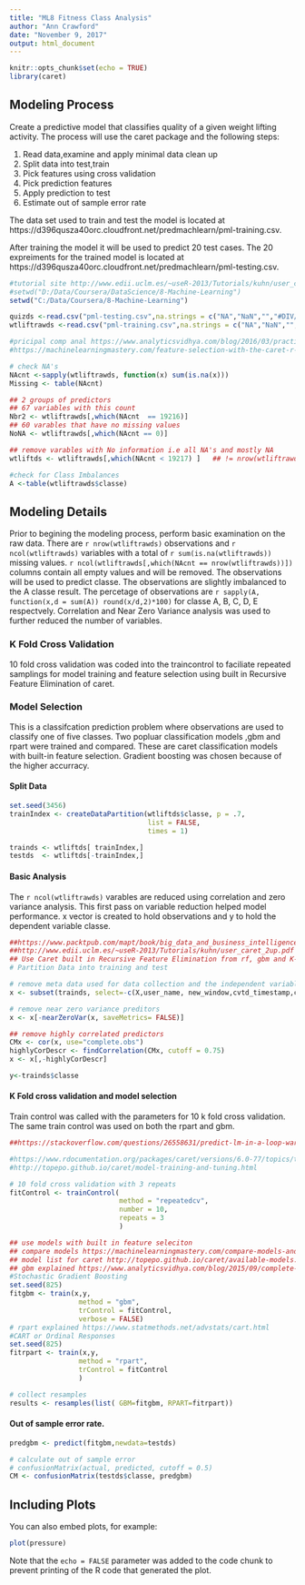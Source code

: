 ```yaml
---
title: "ML8 Fitness Class Analysis"
author: "Ann Crawford"
date: "November 9, 2017"
output: html_document
---
```


```r
knitr::opts_chunk$set(echo = TRUE)
library(caret)
```
## Modeling Process
Create a predictive model that classifies quality of a given weight lifting activity. 
The process will use the caret package and the following steps:

1. Read data,examine and apply minimal data clean up
2. Split data into test,train 
3. Pick features using cross validation
4. Pick prediction features
5. Apply prediction to test
6. Estimate out of sample error rate

The data set used to train and test the model is located at https://d396qusza40orc.cloudfront.net/predmachlearn/pml-training.csv.

After training the model it will be used to predict 20 test cases.
The 20 expreiments for the trained model is located at https://d396qusza40orc.cloudfront.net/predmachlearn/pml-testing.csv.

```r
#tutorial site http://www.edii.uclm.es/~useR-2013/Tutorials/kuhn/user_caret_2up.pdf
#setwd("D:/Data/Coursera/DataScience/8-Machine-Learning")
setwd("C:/Data/Coursera/8-Machine-Learning")

quizds <-read.csv("pml-testing.csv",na.strings = c("NA","NaN","","#DIV/0!"))
wtliftrawds <-read.csv("pml-training.csv",na.strings = c("NA","NaN","","#DIV/0!"))

```
```r
#pricipal comp anal https://www.analyticsvidhya.com/blog/2016/03/practical-guide-principal-component-analysis-python/
#https://machinelearningmastery.com/feature-selection-with-the-caret-r-package/

# check NA's
NAcnt <-sapply(wtliftrawds, function(x) sum(is.na(x)))
Missing <- table(NAcnt)

## 2 groups of predictors
## 67 variables with this count
Nbr2 <- wtliftrawds[,which(NAcnt  == 19216)]
## 60 varables that have no missing values 
NoNA <- wtliftrawds[,which(NAcnt == 0)]

## remove varables with No information i.e all NA's and mostly NA
wtliftds <- wtliftrawds[,which(NAcnt < 19217) ]   ## != nrow(wtliftrawds))]

#check for Class Imbalances 
A <-table(wtliftrawds$classe)

```
## Modeling Details
Prior to begining the modeling process, perform basic examination on the raw data. There are `r nrow(wtliftrawds) ` observations and `r ncol(wtliftrawds) ` variables with a total of `r sum(is.na(wtliftrawds)) `  missing values. `r ncol(wtliftrawds[,which(NAcnt == nrow(wtliftrawds))]) ` columns contain all empty values and will be removed.   The observations will be used to predict classe.  The observations are slightly imbalanced to the A classe result. The percetage of observations are `r sapply(A, function(x,d = sum(A)) round(x/d,2)*100) ` for classe A, B, C, D, E respectvely. Correlation and Near Zero Variance analysis was used to further reduced the number of variables.

### K Fold Cross Validation
10 fold cross validation was coded into the traincontrol to faciliate repeated samplings for model training and feature selection using built in Recursive Feature Elimination of caret.

### Model Selection
This is a classifcation prediction problem where observations are used to classify one of five classes. Two popluar classification models ,gbm and rpart were trained and compared.  These are caret classification models with built-in feature selection.  Gradient boosting was chosen because of the higher accurracy. 

#### Split Data
```r
set.seed(3456)
trainIndex <- createDataPartition(wtliftds$classe, p = .7, 
                                  list = FALSE, 
                                  times = 1)

trainds <- wtliftds[ trainIndex,]
testds  <- wtliftds[-trainIndex,]

```
#### Basic Analysis
The `r ncol(wtliftrawds) ` varables are reduced using correlation and zero variance analysis.  This first pass on variable reduction helped model performance. x vector is created to hold observations and y to hold the dependent variable classe. 

```r
##https://www.packtpub.com/mapt/book/big_data_and_business_intelligence/9781783984527/5/ch05lvl1sec38/feature-selection-for-svms
##http://www.edii.uclm.es/~useR-2013/Tutorials/kuhn/user_caret_2up.pdf
## Use Caret built in Recursive Feature Elimination from rf, gbm and K-fold cross validation
# Partition Data into training and test

# remove meta data used for data collection and the independent variable classe 
x <- subset(trainds, select=-c(X,user_name, new_window,cvtd_timestamp,classe ) )

# remove near zero variance preditors
x <- x[-nearZeroVar(x, saveMetrics= FALSE)]

## remove highly correlated predictors
CMx <- cor(x, use="complete.obs")
highlyCorDescr <- findCorrelation(CMx, cutoff = 0.75)
x <- x[,-highlyCorDescr]

y<-trainds$classe

```

#### K Fold cross validation and model selection
Train control was called with the parameters for 10 k fold cross validation.  The same train control was used on both the rpart and gbm.
```r
##https://stackoverflow.com/questions/26558631/predict-lm-in-a-loop-warning-prediction-from-a-rank-deficient-fit-may-be-mis

#https://www.rdocumentation.org/packages/caret/versions/6.0-77/topics/trainControl
#http://topepo.github.io/caret/model-training-and-tuning.html

# 10 fold cross validation with 3 repeats
fitControl <- trainControl(
                           method = "repeatedcv",
                           number = 10,
                           repeats = 3
                           )

## use models with built in feature seleciton
## compare models https://machinelearningmastery.com/compare-models-and-select-the-best-using-the-caret-r-package/
## model list for caret http://topepo.github.io/caret/available-models.html
## gbm explained https://www.analyticsvidhya.com/blog/2015/09/complete-guide-boosting-methods/
#Stochastic Gradient Boosting
set.seed(825)
fitgbm <- train(x,y,
                 method = "gbm", 
                 trControl = fitControl,
                 verbose = FALSE)
# rpart explained https://www.statmethods.net/advstats/cart.html
#CART or Ordinal Responses
set.seed(825)
fitrpart <- train(x,y,
                 method = "rpart", 
                 trControl = fitControl
                 )

# collect resamples
results <- resamples(list( GBM=fitgbm, RPART=fitrpart))

```
#### Out of sample error rate.

```r

predgbm <- predict(fitgbm,newdata=testds)

# calculate out of sample error
# confusionMatrix(actual, predicted, cutoff = 0.5)
CM <- confusionMatrix(testds$classe, predgbm)

```
## Including Plots

You can also embed plots, for example:

```r
plot(pressure)
```

Note that the `echo = FALSE` parameter was added to the code chunk to prevent printing of the R code that generated the plot.

